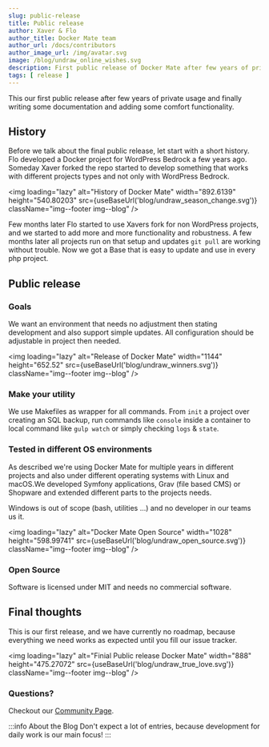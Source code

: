 ```yaml
---
slug: public-release
title: Public release
author: Xaver & Flo
author_title: Docker Mate team
author_url: /docs/contributors
author_image_url: /img/avatar.svg
image: /blog/undraw_online_wishes.svg
description: First public release of Docker Mate after few years of private usage and development
tags: [ release ]
---
```


This our first public release after few years of private usage and finally writing some documentation and adding some comfort functionality.
 
<!--truncate-->

## History

Before we talk about the final public release, let start with a short history. Flo developed a Docker project for WordPress Bedrock a few years ago. Someday Xaver forked the repo started to develop something that works with different projects types and not only with WordPress Bedrock.

<img loading="lazy" alt="History of Docker Mate" width="892.6139" height="540.80203" src={useBaseUrl('blog/undraw_season_change.svg')} className="img--footer img--blog" />

Few months later Flo started to use Xavers fork for non WordPress projects, and we started to add more and more functionality and robustness. A few months later all projects run on that setup and updates `git pull` are working without trouble. Now we got a Base that is easy to update and use in every php project.

## Public release

### Goals

We want an environment that needs no adjustment then stating development and also support simple updates. All configuration should be adjustable in project then needed.

<img loading="lazy" alt="Release of Docker Mate" width="1144" height="652.52" src={useBaseUrl('blog/undraw_winners.svg')} className="img--footer img--blog" />

### Make your utility

We use Makefiles as wrapper for all commands. From `init` a project over creating an SQL backup, run commands like `console` inside a container to local command like `gulp watch` or simply checking `logs` & `state`.

### Tested in different OS environments

As described we're using Docker Mate for multiple years in different projects and also under different operating systems with Linux and macOS.We developed Symfony applications, Grav (file based CMS) or Shopware and extended different parts to the projects needs.

Windows is out of scope (bash, utilities ...) and no developer in our teams us it.

<img loading="lazy" alt="Docker Mate Open Source" width="1028" height="598.99741" src={useBaseUrl('blog/undraw_open_source.svg')} className="img--footer img--blog" />

### Open Source

Software is licensed under MIT and needs no commercial software.

## Final thoughts

This is our first release, and we have currently no roadmap, because everything we need works as expected until you fill our issue tracker.

<img loading="lazy" alt="Finial Public release Docker Mate" width="888" height="475.27072" src={useBaseUrl('blog/undraw_true_love.svg')} className="img--footer img--blog" />

### Questions?

Checkout our [Community Page](/docs/community).

:::info About the Blog
Don't expect a lot of entries, because development for daily work is our main focus!
:::
